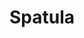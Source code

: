 ---
title: "Spatula"
subtitle: ""
creator: ""
categories: ["kitchen"]
featuredImage: "../src/assets/images/item/kitchen/DSC02541.png"
views: ["../src/assets/images/item/kitchen/DSC02541.png","../src/assets/images/item/kitchen/DSC02542.png","../src/assets/images/item/kitchen/DSC02543.png","../src/assets/images/item/kitchen/DSC02566.png","../src/assets/images/item/kitchen/DSC02567.png"]
nextItem: []
---